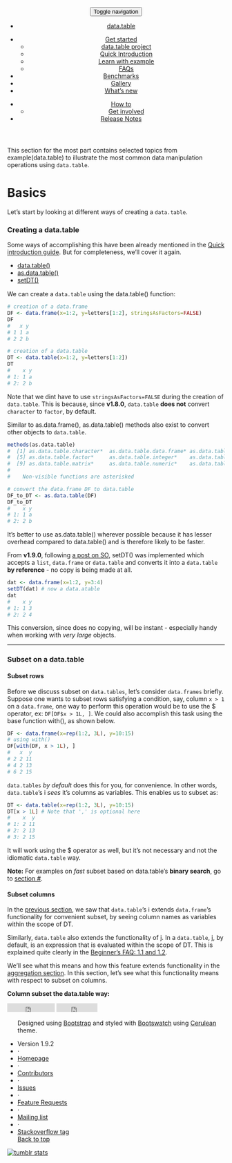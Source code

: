<!-- <body> -->
<!-- Master nav - DO NOT TOUCH-->
<header>
<div class="navbar-default">
<button class="navbar-toggle" type="button" data-toggle="collapse" data-target="#navbar-main">
<span class="sr-only">Toggle navigation</span>
<span class="icon-bar"></span>
<span class="icon-bar"></span>
<span class="icon-bar"></span>
</button>
<nav class="collapse navbar-collapse bs-navbar-collapse" role="navigation">
<ul class="nav navbar-nav">
<li><a href="../"><span class="glyphicon glyphicon-home"></span> data.table</a>
</li>
</ul>
<ul class="nav navbar-nav navbar-left">
<li class="dropdown">
<a class="dropdown-toggle" data-toggle="dropdown" href="#" id="docs"><span class="glyphicon glyphicon-pencil"></span> Get started <span class="caret"></span></a>
<ul class="dropdown-menu" aria-labelledby="docs">
<li><a href="../about/">data.table project</a></li>
<li><a href="../intro/">Quick Introduction</a></li>
<li><a href="./">Learn with example</a></li>
<li><a href="../faq/">FAQs</a></li>
</ul>
</li>
<li><a href="../benchmarks/"><span class="glyphicon glyphicon-wrench"></span> Benchmarks</a></li>
<li><a href="../gallery/"><span class="glyphicon glyphicon-book"></span> Gallery</a></li>
<li><a href="../new/"><span class="glyphicon glyphicon-cog"></span> What's new</a></li>
</ul>
<ul class="nav navbar-nav navbar-right">
<li class="dropdown">
<a class="dropdown-toggle" data-toggle="dropdown" href="#" id="docs"><span class="glyphicon glyphicon-question-sign"></span> How to<span class="caret"></span></a>
<ul class="dropdown-menu" aria-labelledby="docs">
<li><a href="../get-involved/">Get involved</a></li>
</ul>
</li>
<li><a href="../notes/">Release Notes</a></li>
</ul>
</nav>
</div>
</header>
<!-- learn-by-example/index.html -->
<!-- ACTUAL CONTENT STARTS HERE -->
<div class='container bs-docs-container'>
<div class='row'>
<div class='col-md-9'>
<p class='leadtop'> This section for the most part contains selected topics from <code4>example(data.table)</code4> to illustrate the most common data manipulation operations using `data.table`. </p>
# Basics {#basics .page-header}

<p class='lead'> Let's start by looking at different ways of creating a `data.table`. </p>
<div class='bs-docs-section'>
### Creating a data.table {#creating-a-data-table}

<p > Some ways of accomplishing this have been already mentioned in the [Quick introduction guide](). But for completeness, we'll cover it again. </p>
<ul class='nav nav-tabs' style='margin-bottom:15px'>
<li class='active'> <a href="#dt_create1" data-toggle="tab"><code4>data.table()</code4></a></li>
<li  > <a href="#dt_create2" data-toggle="tab"><code4>as.data.table()</code4></a></li>
<li  > <a href="#dt_create3" data-toggle="tab"><code4>setDT()</code4></a></li>
</ul>
<div id='creating-a-data-table-navtabs' class='tab-content'>
<div class='tab-pane fade active in' id='dt_create1'>
<p > We can create a `data.table` using the <code4>data.table()</code4> function: </p>
```.r
# creation of a data.frame
DF <- data.frame(x=1:2, y=letters[1:2], stringsAsFactors=FALSE)
DF
#   x y
# 1 1 a
# 2 2 b

# creation of a data.table
DT <- data.table(x=1:2, y=letters[1:2])
DT
#    x y
# 1: 1 a
# 2: 2 b
```
<div id='strings-as-factors' class='bs-callout bs-callout-info'>
<p > Note that we dint have to use `stringsAsFactors=FALSE` during the creation of `data.table`. This is because, since **v1.8.0**<span class='text-danger'></span>, `data.table` **does not** convert `character` to `factor`, by default. </p>
</div>
</div>
<div class='tab-pane fade in' id='dt_create2'>
Similar to <code4>as.data.frame()</code4>, <code4>as.data.table()</code4> methods also exist to convert other objects to `data.table`.
```.r
methods(as.data.table)
#  [1] as.data.table.character*  as.data.table.data.frame* as.data.table.data.table* as.data.table.Date*      
#  [5] as.data.table.factor*     as.data.table.integer*    as.data.table.list*       as.data.table.logical*   
#  [9] as.data.table.matrix*     as.data.table.numeric*    as.data.table.ordered*    as.data.table.table*     
#
#    Non-visible functions are asterisked

# convert the data.frame DF to data.table
DF_to_DT <- as.data.table(DF)
DF_to_DT
#    x y
# 1: 1 a
# 2: 2 b
```
<p > It's better to use <code4>as.data.table()</code4> wherever possible because it has lesser overhead compared to <code4>data.table()</code4> and is therefore likely to be faster. </p>
</div>
<div class='tab-pane fade in' id='dt_create3'>
<p > From<span class='text-danger'> **v1.9.0**</span>, following [a post on SO](http://stackoverflow.com/questions/20345022/convert-a-data-frame-to-a-data-table-without-copy), <code4>setDT()</code4> was implemented which accepts a `list`, `data.frame`  or `data.table` and converts it into a `data.table` **by reference** - no copy is being made at all. </p>
```.r
dat <- data.frame(x=1:2, y=3:4)
setDT(dat) # now a data.atable
dat
#    x y
# 1: 1 3
# 2: 2 4
```
<p > This conversion, since does no copying, will be instant - especially handy when working with *very large* objects. </p>
</div>
</div>
---

### Subset on a data.table {#subset-data-table}

#### Subset  rows {#subset-rows}

<p > Before we discuss subset on `data.tables`, let's consider `data.frames` briefly. Suppose one wants to subset rows satisfying a condition, say, column `x > 1` on a `data.frame`, one way to perform this operation would be to use the <code4>\$</code4> operator, ex: `DF[DF$x > 1L, ]`. We could also accomplish this task using the base function <code4>with()</code4>, as shown below. </p>
```.r
DF <- data.frame(x=rep(1:2, 3L), y=10:15)
# using with()
DF[with(DF, x > 1L), ]
#   x  y
# 2 2 11
# 4 2 13
# 6 2 15
```
<p > `data.tables` *by default* does this for you, for convenience. In other words, `data.table`'s <code4>i</code4> *sees* it's columns as variables. This enables us to subset as: </p>
```.r
DT <- data.table(x=rep(1:2, 3L), y=10:15)
DT[x > 1L] # Note that ',' is optional here
#    x  y
# 1: 2 11
# 2: 2 13
# 3: 2 15
```
It will work using the <code4>\$</code4> operator as well, but it's not necessary and not the idiomatic `data.table` way. 
<div id='strings-as-factors' class='bs-callout bs-callout-info'>
<p > **Note:** For examples on *fast* subset based on data.table's **binary search**, go to [section #](). </p>
</div>
#### Subset  columns {#subset-cols}

<p > In the [previous section](#subset-rows), we saw that `data.table`'s <code4>i</code4> extends `data.frame`'s functionality for convenient subset, by seeing column names as variables within the scope of DT. </p>
<p > Similarly, `data.table` also extends the functionality of <code4>j</code4>. In a `data.table`, <code4>j</code4>, by default, is <code2>an expression</code2> that is evaluated within the scope of DT. This is explained quite clearly in the [Beginner's FAQ: 1.1 and 1.2](). </p>
<p > We'll see what this means and how this feature extends functionality in the [aggregation section](). In this section, let's see what this functionality means with respect to subset on columns. </p>
**Column subset the data.table way:**
</div>
</div>
<!-- col-md-9 -->
</div>
</div>
<!-- FOOTER - YOU WOULDNT HAVE TO MODIFY THIS PART -->
<footer class="bs-footer" role="contentinfo">
<div class="container">
<iframe src="http://ghbtns.com/github-btn.html?user=Rdatatable&repo=data.table&type=watch&count=true"
allowtransparency="true" frameborder="0" scrolling="0" width="110" height="20"></iframe>
<iframe src="http://ghbtns.com/github-btn.html?user=Rdatatable&repo=data.table&type=fork&count=true"
allowtransparency="true" frameborder="0" scrolling="0" width="95" height="20"></iframe>
<div class="footer-links">
<ul class="footer-links muted">
<p>Designed using <a href="http://getbootstrap.com">Bootstrap</a> and styled with <a href="http://bootswatch.com/">Bootswatch</a> using <a href="http://bootswatch.com/cerulean">Cerulean</a> theme.</p>
<li>Version 1.9.2</li>
<li>&middot;</li>
<li><a href="https://github.com/Rdatatable/data.table">Homepage</a></li>
<li>&middot;</li>
<li><a href="https://github.com/Rdatatable/data.table/graphs/contributors">Contributors</a></li>
<li>&middot;</li>
<li><a href="https://github.com/Rdatatable/data.table/issues?direction=desc&labels=bug&sort=updated&state=open">Issues</a></li>
<li>&middot;</li>
<li><a href="https://github.com/Rdatatable/data.table/issues?direction=desc&labels=feature+request&page=1&sort=updated&state=open">Feature Requests</a></li>
<li>&middot;</li>
<li><a href="https://r-forge.r-project.org/mail/?group_id=240">Mailing list</a></li>
<li>&middot;</li>
<li><a href="http://stackoverflow.com/questions/tagged/r+data.table">Stackoverflow tag</a></li>
<span class="pull-right"><a href="#top">Back to top</a></span>
</ul>
</footer>
<script src="https://code.jquery.com/jquery.js"></script>
<script src="../js/waypoints.js"></script>
<script src="../js/bootstrap.min.js"></script>
<script src="../js/docs.min.js"></script>
<!-- Start of StatCounter Code -->
<script type="text/javascript">
var sc_project=6237851;
var sc_invisible=1;
var sc_security="518c93ca";
</script>
<script type="text/javascript" src="http://www.statcounter.com/counter/counter.js"></script>
<noscript>
<div class="statcounter">
<a title="tumblr stats" href="http://statcounter.com/tumblr/" >
<img class="statcounter" src="http://c.statcounter.com/6237851/0/518c93ca/1/" alt="tumblr stats" ></a>
</div>
</noscript>
<!-- End of StatCounter Code -->
